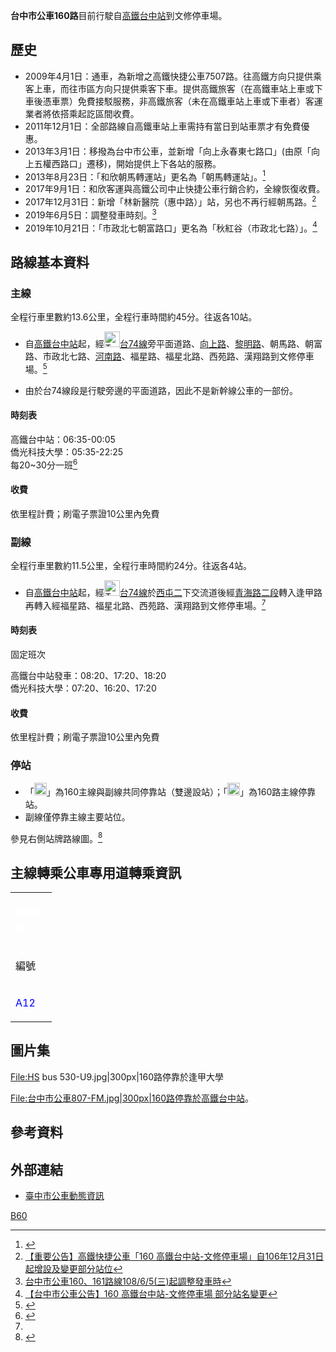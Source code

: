 {{Infobox Bus Route
| image= HS bus 503-U9.jpg
| number= 台中市公車160路
| operator= [[和欣客運|和欣客運]]
| garage=
| length= 主線:13.6公里<br>
副線:11.5公里
| time= 主線:40-50分<br>
副線:24分
| start= [[高鐵台中站|高鐵台中站]]
| via=[[林新醫院|林新醫院(惠中路)]]<br>
[[朝馬轉運站|朝馬轉運站]]<br>
[[逢甲大學|逢甲大學]]<br>
[[僑光科技大學|僑光科技大學]] 
| end= 文修停車場
| level= 主線:<br>高鐵台中站：<br>06:35-隔日00:15<br>僑光科技大學：<br>05:35-22:55<br>
副線為固定班次
| frequency= 
| Other_route=
| vehicle= [[File:標誌(小)mark(S).jpg|25px]]全線部分低地板公車
| Fare= 依里程計費
| compete=
| bgcolor= navy
| fontcolor= red
}}

'''台中市公車160路'''目前行駛自[[台中車站_(高鐵)|高鐵台中站]]到文修停車場。

== 歷史 ==
*2009年4月1日：通車，為新增之高鐵快捷公車7507路。往高鐵方向只提供乘客上車，而往市區方向只提供乘客下車。提供高鐵旅客（在高鐵車站上車或下車後憑車票）免費接駁服務，非高鐵旅客（未在高鐵車站上車或下車者）客運業者將依搭乘起訖區間收費。
*2011年12月1日：全部路線自高鐵車站上車需持有當日到站車票才有免費優惠。
*2013年3月1日：移撥為台中市公車，並新增「向上永春東七路口」(由原「向上五權西路口」遷移)，開始提供上下各站的服務。
*2013年8月23日：「和欣朝馬轉運站」更名為「朝馬轉運站」。<ref>{{Cite web |url=http://www.thsrc.com.tw/tc/about/ab_news_detail.asp?type=1&PKey=%7BC1C7A21B-C99D-4B20-B1CA-A2752971DAC2%7D |title=2013-08-13　高鐵快捷公車僑光科大線站位調整公告 |access-date=2021-08-19 |archive-date=2017-01-10 |archive-url=https://web.archive.org/web/20170110104247/http://www.thsrc.com.tw/tc/about/ab_news_detail.asp?type=1&PKey=%7BC1C7A21B-C99D-4B20-B1CA-A2752971DAC2%7D |dead-url=no }}</ref>
*2017年9月1日：和欣客運與高鐵公司中止快捷公車行銷合約，全線恢復收費。
*2017年12月31日：新增「林新醫院（惠中路）」站，另也不再行經朝馬路。<ref>[http://www.ebus.com.tw/news/news_show.asp?news_id=1339 【重要公告】高鐵快捷公車「160 高鐵台中站-文修停車場」自106年12月31日起增設及變更部分站位]</ref>
*2019年6月5日：調整發車時刻。<ref>[http://www.ebus.com.tw/news/news_show.asp?news_id=1451 台中市公車160、161路線108/6/5(三)起調整發車時]</ref>
*2019年10月21日：「市政北七朝富路口」更名為「秋紅谷（市政北七路）」。<ref>[http://www.ebus.com.tw/news/news_show.asp?news_id=1498  【台中市公車公告】160 高鐵台中站-文修停車場 部分站名變更]</ref>

== 路線基本資料 ==

=== 主線 ===
全程行車里數約13.6公里，全程行車時間約45分。往返各10站。

*自[[台中車站_(高鐵)|高鐵台中站]]起，經[[File:TW_PHW74.svg|25px]][[台74線|台74線]]旁平面道路、[[向上路_(台中市)|向上路]]、[[黎明路|黎明路]]、朝馬路、朝富路、市政北七路、[[河南路_(台中市)|河南路]]、福星路、福星北路、西苑路、漢翔路到文修停車場。<ref name=":0">{{Cite web |url=http://www.ebus.com.tw/thsr/thsr_route.html |title=和欣客運高鐵快捷公車路線圖 |access-date=2019-11-02 |archive-date=2020-06-27 |archive-url=https://web.archive.org/web/20200627043258/http://www.ebus.com.tw/thsr/thsr_route.html |dead-url=no }}</ref>

*由於台74線段是行駛旁邊的平面道路，因此不是新幹線公車的一部份。

====時刻表====
高鐵台中站：06:35-00:05<br>僑光科技大學：05:35-22:25<br>每20~30分一班<ref>{{Cite web |url=http://www.thsrc.com.tw/tc/images/transfer/q_bus/taichung_03.gif |title=台灣高鐵官網160路路線圖及時刻表 |access-date=2019-11-02 |archive-date=2018-01-13 |archive-url=https://web.archive.org/web/20180113035550/http://www.thsrc.com.tw/tc/images/transfer/q_bus/taichung_03.gif |dead-url=no }}</ref>

====收費====
依里程計費；刷電子票證10公里內免費

=== 副線 ===
全程行車里數約11.5公里，全程行車時間約24分。往返各4站。
*自[[台中車站_(高鐵)|高鐵台中站]]起，經[[File:TW_PHW74.svg|25px]][[台74線|台74線]]於[[西屯二交流道|西屯二]]下交流道後經[[青海路|青海路二段]]轉入逢甲路再轉入經福星路、福星北路、西苑路、漢翔路到文修停車場。<ref name=":0" />

==== 時刻表 ====
固定班次

高鐵台中站發車：08:20、17:20、18:20<br>僑光科技大學：07:20、16:20、17:20

====收費====
依里程計費；刷電子票證10公里內免費

===停站===
*「[[File:BSicon_uBHF.svg|20px]]」為160主線與副線共同停靠站（雙邊設站）；「[[File:BSicon_BHF.svg|20px]]」為160路主線停靠站。
*副線僅停靠主線主要站位。

{{BS-map
|title=台中市公車160路路線圖
|legend=0
|lua=1
|map=
uKBHFa~~<!-- 注释出：[[File:THSR_no_text.svg|25px]] -->'''[[高鐵台中站|高鐵臺中站（第12月台）]]'''
BHF~~環中向上路口（哈魚碼頭）
BHF~~向上永春東七路口
BHF~~林新醫院（惠中路）
BHF~~黎明新村（黎明路）
BS2c2\BS2lr\BS2c3~~
朝馬轉運站(朝富路)! ! BHF(R)f\BHF(L)g~~秋紅谷（市政北七路）
BS2c1\BS2+lr\BS2c4~~
BHF~~河南青海路口
uBHF~~逢甲大學（福星路）
uBHF~~僑光科技大學
uKBHFe~~'''文修停車場'''
}}

參見右側站牌路線圖。<ref>{{Cite web |url=http://ilearn.fcu.edu.tw/bbcswebdav/users/t98023/TCBline.pdf |title=第三方獨立繪製路線時刻一覽 |accessdate=2019-11-02 |archive-date=2013-10-12 |archive-url=https://web.archive.org/web/20131012090254/http://ilearn.fcu.edu.tw/bbcswebdav/users/t98023/TCBline.pdf |dead-url=yes }}</ref>
{{clear}}

==主線轉乘公車專用道轉乘資訊==
{| class="wikitable" align=center width=90% border=1 cellspacing=0 style="margin-left:auto; margin-right:auto;"
|-align=center bgcolor=#0249FE
|colspan = 7 |<font color=white>'''台灣大道'''
|-align=center
!width=50|編號
!colspan = 1 |捷運車站名稱
!colspan = 1 |{{Lang|en|Station Name}}
!colspan = 1 |公車站牌名稱
!colspan = 1 |{{Lang|en|Bus Stop Name}}
!備註
|-align=center
|<font color="blue">A12</font>
|[[秋紅谷站|秋紅谷]]
|Maple Garden
|秋紅谷（朝陽橋）
|Maple Garden (Chaoyang Bridge)
|搭乘地點：<br>往僑光科技大學：和欣朝馬轉運站（朝富路）<br>往高鐵台中站：和欣朝馬轉運站（朝馬路）
|}

==圖片集==
<gallery>
File:HS bus 530-U9.jpg|300px|160路停靠於逢甲大學

File:台中市公車807-FM.jpg|300px|160路停靠於高鐵台中站。
</gallery>

==參考資料==
{{reflist}}

==外部連結==
*[http://citybus.taichung.gov.tw/ebus 臺中市公車動態資訊] {{Wayback|url=http://citybus.taichung.gov.tw/ebus |date=20210628133542 }} 

{{臺中市市區公車}}
[[Category:台中市公車路線|B60]]
